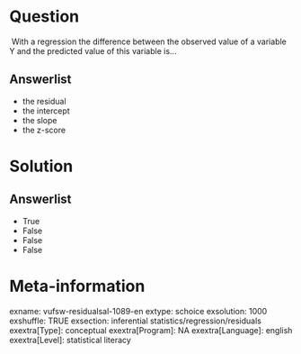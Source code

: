 Question
========
 With a regression the difference between the observed value of a
variable Y and the predicted value of this variable is...

Answerlist
----------
* the residual
* the intercept
* the slope
* the z-score

Solution
========



Answerlist
----------
* True
* False
* False
* False

Meta-information
================
exname: vufsw-residualsal-1089-en
extype: schoice
exsolution: 1000
exshuffle: TRUE
exsection: inferential statistics/regression/residuals
exextra[Type]: conceptual
exextra[Program]: NA
exextra[Language]: english
exextra[Level]: statistical literacy

